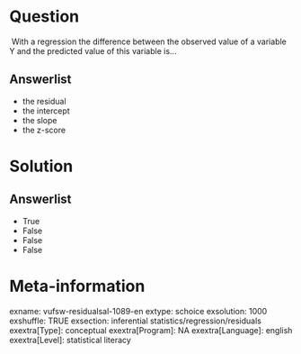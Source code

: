 Question
========
 With a regression the difference between the observed value of a
variable Y and the predicted value of this variable is...

Answerlist
----------
* the residual
* the intercept
* the slope
* the z-score

Solution
========



Answerlist
----------
* True
* False
* False
* False

Meta-information
================
exname: vufsw-residualsal-1089-en
extype: schoice
exsolution: 1000
exshuffle: TRUE
exsection: inferential statistics/regression/residuals
exextra[Type]: conceptual
exextra[Program]: NA
exextra[Language]: english
exextra[Level]: statistical literacy

